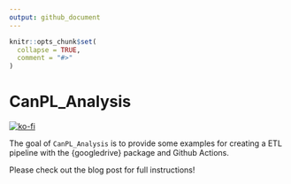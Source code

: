 ```yaml
---
output: github_document
---
```


<!-- README.md is generated from README.Rmd. Please edit that file -->

```r
knitr::opts_chunk$set(
  collapse = TRUE,
  comment = "#>"
)
```

# CanPL_Analysis

<!-- badges: start -->
[![ko-fi](https://ko-fi.com/img/githubbutton_sm.svg)](https://ko-fi.com/O4O342A2A)
<!-- badges: end -->

The goal of `CanPL_Analysis` is to provide some examples for creating a ETL pipeline with the {googledrive} package and Github Actions.

Please check out the blog post for full instructions!